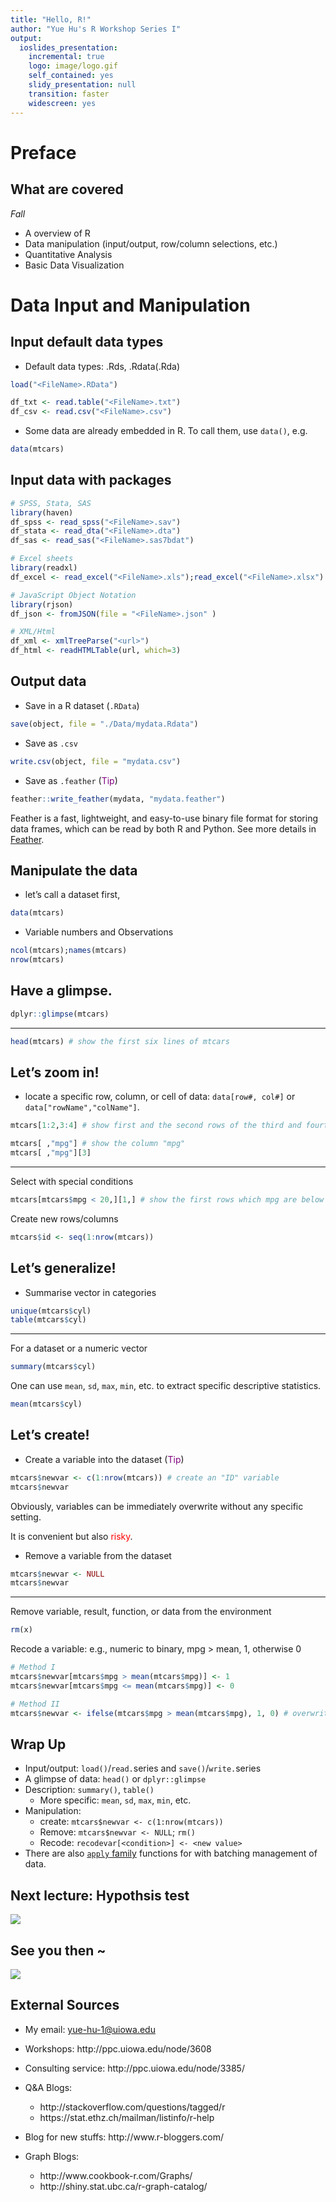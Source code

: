 ```yaml
---
title: "Hello, R!"
author: "Yue Hu's R Workshop Series I"
output:
  ioslides_presentation:
    incremental: true
    logo: image/logo.gif
    self_contained: yes
    slidy_presentation: null
    transition: faster
    widescreen: yes
---
```


# Preface
## What are covered

*Fall*

* A overview of R
* Data manipulation (input/output, row/column selections, etc.)
* Quantitative Analysis
* Basic Data Visualization


# Data Input and Manipulation
## Input default data types{.build}

* Default data types: .Rds, .Rdata(.Rda)

```r
load("<FileName>.RData")

df_txt <- read.table("<FileName>.txt")
df_csv <- read.csv("<FileName>.csv")

```

* Some data are already embedded in R. To call them, use `data()`, e.g.

```r
data(mtcars)
```


## Input data with packages
```r
# SPSS, Stata, SAS
library(haven)
df_spss <- read_spss("<FileName>.sav")
df_stata <- read_dta("<FileName>.dta") 
df_sas <- read_sas("<FileName>.sas7bdat")  

# Excel sheets
library(readxl)
df_excel <- read_excel("<FileName>.xls");read_excel("<FileName>.xlsx") 

# JavaScript Object Notation 
library(rjson)
df_json <- fromJSON(file = "<FileName>.json" )

# XML/Html
df_xml <- xmlTreeParse("<url>")
df_html <- readHTMLTable(url, which=3)

```


## Output data{.build}

* Save in a R dataset (`.RData`) 

```r
save(object, file = "./Data/mydata.Rdata")
```

* Save as `.csv`

```r
write.csv(object, file = "mydata.csv")
```

* Save as `.feather` (<span style="color:purple">Tip</span>)

```r
feather::write_feather(mydata, "mydata.feather")
```

<div class="notes">
Feather is a fast, lightweight, and easy-to-use binary file format for storing data frames, which can be read by both R and Python.
See more details in [Feather](https://blog.rstudio.org/2016/03/29/feather/).
</div>


## Manipulate the data{.build}
* let's call a dataset first,

```r
data(mtcars)
```

* Variable numbers and Observations

```r
ncol(mtcars);names(mtcars)
nrow(mtcars)
```


## Have a glimpse.
```r
dplyr::glimpse(mtcars)
```

----

```r
head(mtcars) # show the first six lines of mtcars
```

## Let's zoom in!{.build}
* locate a specific row, column, or cell of data: `data[row#, col#]` or `data["rowName","colName"]`. 

```r
mtcars[1:2,3:4] # show first and the second rows of the third and fourth columns
```

```r
mtcars[ ,"mpg"] # show the column "mpg"
mtcars[ ,"mpg"][3]
```

----

Select with special conditions

```r
mtcars[mtcars$mpg < 20,][1,] # show the first rows which mpg are below 5.
```

Create new rows/columns

```r
mtcars$id <- seq(1:nrow(mtcars))
```


## Let's generalize!{.build}
* Summarise vector in categories

```r
unique(mtcars$cyl)
table(mtcars$cyl)
```

----

For a dataset or a numeric vector

```r
summary(mtcars$cyl)
```

One can use `mean`, `sd`, `max`, `min`, etc. to extract specific descriptive statistics.

```r
mean(mtcars$cyl)
```

## Let's create!{.build}
* Create a variable into the dataset (<span style="color:purple">Tip</span>)

```r
mtcars$newvar <- c(1:nrow(mtcars)) # create an "ID" variable
mtcars$newvar
```

<div class="notes">
Obviously, variables can be immediately overwrite without any specific setting. 

It is convenient but also <span style="color:red">risky</span>.
</div>

* Remove a variable from the dataset

```r
mtcars$newvar <- NULL
mtcars$newvar
```

----

Remove variable, result, function, or data from the environment

```r
rm(x)
```

Recode a variable: e.g., numeric to binary, mpg > mean, 1, otherwise 0

```r
# Method I
mtcars$newvar[mtcars$mpg > mean(mtcars$mpg)] <- 1
mtcars$newvar[mtcars$mpg <= mean(mtcars$mpg)] <- 0

# Method II
mtcars$newvar <- ifelse(mtcars$mpg > mean(mtcars$mpg), 1, 0) # overwrite the NAs
```


## Wrap Up 
* Input/output: `load()`/`read.`series and `save()`/`write.`series
* A glimpse of data: `head()` or `dplyr::glimpse`
* Description: `summary()`, `table()`
    + More specific: `mean`, `sd`, `max`, `min`, etc.
* Manipulation: 
    + create: `mtcars$newvar <- c(1:nrow(mtcars))`
    + Remove: `mtcars$newvar <- NULL`; `rm()`
    + Recode: `recodevar[<condition>] <- <new value>`
* There are also [`apply` family](http://www.r-bloggers.com/r-tutorial-on-the-apply-family-of-functions/) functions for with batching management of data.


## Next lecture: Hypothsis test

<div class="centered">
![](http://mathsupport.mas.ncl.ac.uk/images/d/d0/95contint.gif)
</div>


## See you then ~

<div class = "center">
![](http://rescuethepresent.net/tomandjerry/files/2016/05/16-thanks.gif)
</div>


## External Sources
* My email: [yue-hu-1@uiowa.edu](mailto: yue-hu-1@uiowa.edu)

* Workshops: http://ppc.uiowa.edu/node/3608
* Consulting service: http://ppc.uiowa.edu/node/3385/
* Q&A Blogs: 
    + http://stackoverflow.com/questions/tagged/r
    + https://stat.ethz.ch/mailman/listinfo/r-help

* Blog for new stuffs: http://www.r-bloggers.com/

* Graph Blogs:
    + http://www.cookbook-r.com/Graphs/
    + http://shiny.stat.ubc.ca/r-graph-catalog/





